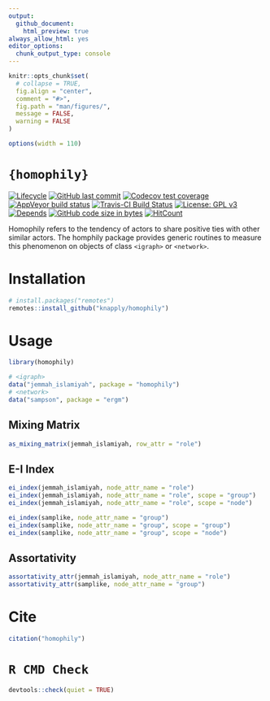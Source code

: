```yaml
---
output:
  github_document:
    html_preview: true
always_allow_html: yes
editor_options: 
  chunk_output_type: console
---
```


<!-- README.Rmd generates README.md. -->

```r
knitr::opts_chunk$set(
  # collapse = TRUE,
  fig.align = "center",
  comment = "#>",
  fig.path = "man/figures/",
  message = FALSE,
  warning = FALSE
)

options(width = 110)
```


# `{homophily}`

<!-- badges: start -->
[![Lifecycle](https://img.shields.io/badge/lifecycle-experimental-orange.svg)](https://www.tidyverse.org/lifecycle/#experimental)
[![GitHub last commit](https://img.shields.io/github/last-commit/knapply/homophily.svg)](https://github.com/knapply/homophily/commits/master)
[![Codecov test coverage](https://codecov.io/gh/knapply/homophily/branch/master/graph/badge.svg)](https://codecov.io/gh/knapply/homophily?branch=master)
[![AppVeyor build status](https://ci.appveyor.com/api/projects/status/github/knapply/homophily?branch=master&svg=true)](https://ci.appveyor.com/project/knapply/homophily)
[![Travis-CI Build Status](https://travis-ci.org/knapply/homophily.svg?branch=master)](https://travis-ci.org/knapply/homophily)
[![License: GPL v3](https://img.shields.io/badge/License-GPLv3-blue.svg)](https://www.gnu.org/licenses/gpl-3.0)
[![Depends](https://img.shields.io/badge/Depends-GNU_R>=3.6-blue.svg)](https://www.r-project.org/)
[![GitHub code size in bytes](https://img.shields.io/github/languages/code-size/knapply/homophily.svg)](https://github.com/knapply/homophily)
[![HitCount](http://hits.dwyl.io/knapply/homophily.svg)](http://hits.dwyl.io/knapply/homophily)
<!-- badges: end -->


Homophily refers to the tendency of actors to share positive ties with other similar actors. The homphily package provides generic routines to measure this phenomenon on objects of class `<igraph>` or `<network>`.
    

# Installation

```r
# install.packages("remotes")
remotes::install_github("knapply/homophily")
```

# Usage

```r
library(homophily)
```

```r
# <igraph>
data("jemmah_islamiyah", package = "homophily")
# <network>
data("sampson", package = "ergm")
```


## Mixing Matrix

```r
as_mixing_matrix(jemmah_islamiyah, row_attr = "role")
```

## E-I Index

```r
ei_index(jemmah_islamiyah, node_attr_name = "role")
ei_index(jemmah_islamiyah, node_attr_name = "role", scope = "group")
ei_index(jemmah_islamiyah, node_attr_name = "role", scope = "node")

ei_index(samplike, node_attr_name = "group")
ei_index(samplike, node_attr_name = "group", scope = "group")
ei_index(samplike, node_attr_name = "group", scope = "node")
```

## Assortativity

```r
assortativity_attr(jemmah_islamiyah, node_attr_name = "role")
assortativity_attr(samplike, node_attr_name = "group")
```

# Cite

```r
citation("homophily")
```


# `R CMD Check`

```r
devtools::check(quiet = TRUE)
```


